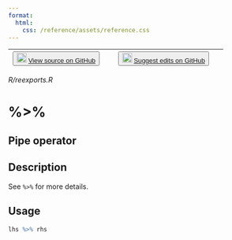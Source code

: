 ```yaml
---
format:
  html:
    css: /reference/assets/reference.css
---
```


| <button class="button"> ![](/reference/assets/GitHub-Mark-32px.png){width="20"} [View source on GitHub](https://github.com/rstudio/keras//blob/main/R/reexports.R) </button> | <button class="button"> ![](/reference/assets/GitHub-Mark-32px.png){width="20"} [Suggest edits on GitHub](https://github.com/rstudio/keras//edit/main/R/reexports.R) </button> |
|:------------------------------:|:--------------------------------------:|

*R/reexports.R*

# %>%

## Pipe operator

## Description
See `%>%` for more details. 


## Usage
```r
lhs %>% rhs 
```








